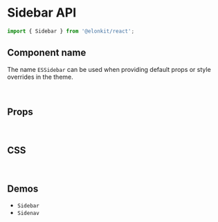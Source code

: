 
<Meta title="Components API/Sidebar" />

# Sidebar API

```js
import { Sidebar } from '@elonkit/react';
```

## Component name

The name `ESSidebar` can be used when providing default props or style overrides in the theme.

<br />

## Props

<TableInterface variant="props" name="SidebarProps" />

<br />

## CSS

<TableInterface variant="css" name="SidebarClasses" />

<br />

## Demos

<ul>
  <li>
    <LinkTo kind="components-sidebar" story="demo">
      <code>Sidebar</code>
    </LinkTo>
  </li>
  <li>
    <LinkTo kind="components-sidenav" story="demo">
      <code>Sidenav</code>
    </LinkTo>
  </li>
</ul>
